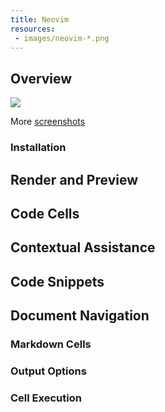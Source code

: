 ```yaml
---
title: Neovim
resources:
 - images/neovim-*.png
---
```


## Overview

![](./images/neovim-code-completion.png)

More [screenshots](https://github.com/jmbuhr/quarto-nvim-kickstarter#screenshots)

### Installation

## Render and Preview

## Code Cells

## Contextual Assistance

## Code Snippets

## Document Navigation

### Markdown Cells

### Output Options

### Cell Execution

